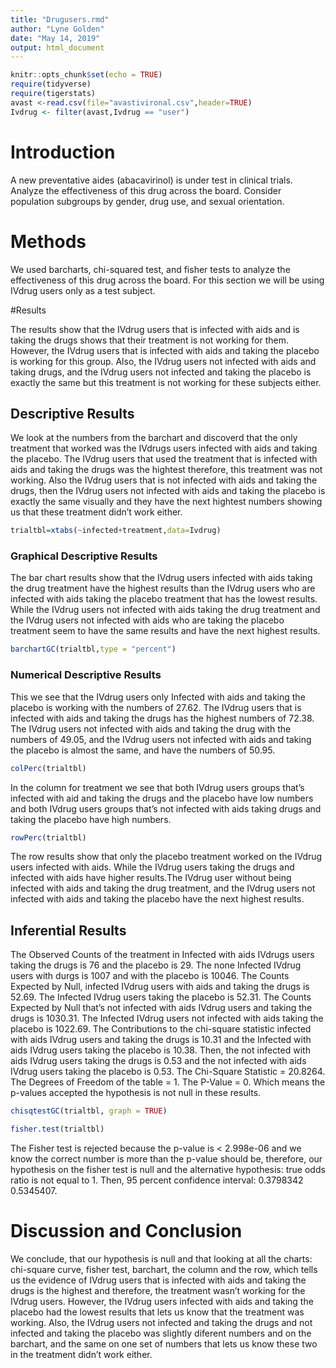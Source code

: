 ---
title: "Drugusers.rmd"
author: "Lyne Golden"
date: "May 14, 2019"
output: html_document
---

```{r setup, include=FALSE}
knitr::opts_chunk$set(echo = TRUE)
require(tidyverse)
require(tigerstats)
avast <-read.csv(file="avastivironal.csv",header=TRUE)
Ivdrug <- filter(avast,Ivdrug == "user")
```

# Introduction

A new  preventative aides (abacavirinol) is under test in clinical trials. Analyze the effectiveness of this drug across the board. Consider population subgroups by gender, drug use, and sexual orientation.

<!--In this section you explain what you are trying to show.  Where did the data come from?  What is the research or other question you are trying to answer?.  If you skimp in this section expect to be marked down in your grade. Paint a picture of the project a couple of paragraphs is expected!-->



# Methods

We used barcharts, chi-squared test, and fisher tests to analyze the effectiveness of this drug across the board. For this section we will be using IVdrug users only as a test subject.

<!--Decide on your methods:  use "variable analysis" or other appropriate descriptors.  Make sure to choose at least one graphical method and at least one numerical method. Discuss what data manipulations may be needed for example subsetting or other binning procedures and what sort of graphical displays and inferential tools will be used!-->


#Results

The results show that the IVdrug users that is infected with aids and is taking the drugs shows that their treatment is not working for them. However, the IVdrug users that is infected with aids and taking the placebo is working for this group. Also, the IVdrug users not infected with aids and taking drugs, and the IVdrug users not infected and taking the placebo is exactly the same but this treatment is not working for these subjects either.

<!--Divide this section into two sub-sections:  One for your descriptive  results and one for your inferential results.!-->

## Descriptive Results

We look at the numbers from the barchart and discoverd that the only treatment that worked was the IVdrugs users infected with aids and taking the placebo. The IVdrug users that used the treatment that is infected with aids and taking the drugs was the hightest therefore, this treatment was not working. Also the IVdrug users that is not infected with aids and taking the drugs, then the IVdrug users not infected with aids and taking the placebo is exactly the same visually and they have the next hightest numbers showing us that these treatment didn't work either.

```{r}
trialtbl=xtabs(~infected+treatment,data=Ivdrug)
```


### Graphical Descriptive Results

The bar chart results show that the IVdrug users infected with aids taking the drug treatment have the highest results than the IVdrug users who are infected with aids taking the placebo treatment that has the lowest results. While the IVdrug users not infected with aids taking the drug treatment and the IVdrug users not infected with aids who are taking the placebo treatment seem to have the same results and have the next highest results.

<!--Graphical results here.  Make sure to show your code.  Provide appropriate labels for axes, giving units if possible, and provide a good title for the graph, too.  Use the graphical results to describe the patterns if any that exist in the data as focused toward the research question. Bottom line is to explain the features of the graph that are relevant to conforming or departing to what is expected by your null hypothesis !-->

```{r}
barchartGC(trialtbl,type = "percent")
```

### Numerical Descriptive Results

This we see that the IVdrug users only Infected with aids and taking the placebo is working with the numbers of 27.62. The IVdrug users that is infected with aids and taking the drugs has the highest numbers of 72.38. The IVdrug users not infected with aids and taking the drug with the numbers of 49.05, and the IVdrug users not infected with aids and taking the placebo is almost the same, and have the numbers of 50.95.



<!--Numerical results go here. Use the numerical results to describe the patterns if any that exist in the data as focused toward the research question!-->

```{r}
colPerc(trialtbl)
```
In the column for treatment we see that both IVdrug users groups that's infected with aid and taking the drugs and the placebo have low numbers and both IVdrug users groups that's not infected with aids taking drugs and taking the placebo have high numbers. 


```{r}
rowPerc(trialtbl)
```

The row results show that only the placebo treatment worked on the IVdrug users infected with aids. While the IVdrug users taking the drugs and infected with aids have higher results.The IVdrug user without being infected with aids and taking the drug treatment, and the IVdrug users not infected with aids and taking the placebo have the next highest results.

## Inferential Results

The Observed Counts of the treatment in Infected with aids IVdrugs users taking the drugs is 76 and the placebo is 29. The none Infected IVdrug users with durgs is 1007 and with the placebo is 10046. The Counts Expected by Null, infected IVdrug users with aids and taking the drugs is 52.69. The Infected IVdrug users taking the placebo is 52.31. The Counts Expected by Null that's not infected with aids IVdrug users and taking the drugs is 1030.31. The Infected IVdrug users not infected with aids taking the placebo is 1022.69.  The Contributions to the chi-square statistic infected with aids IVdrug users and taking the drugs is 10.31 and the Infected with aids IVdrug users taking the placebo is 10.38. Then, the not infected with aids IVdrug users taking the drugs is 0.53 and the not infected with aids IVdrug users taking the placebo is 0.53. The Chi-Square Statistic = 20.8264. The Degrees of Freedom of the table = 1. The P-Value = 0. Which means the p-values accepted the hypothesis is not null in these results.


<!--State hypothesis clearly.  Make sure your discussion of the inferential test covers all the aspects that the test output produces, such as test statistic, p-value etc.  Make a decision about the null hypothesis, explain the assumptions on which the selected test/procedure was based, and why the chosen procedure satisfys the assumptions and is appropriate to answer the research question!-->

```{r}
chisqtestGC(trialtbl, graph = TRUE)
```

```{r}
fisher.test(trialtbl)
```

The Fisher test is rejected because the p-value is < 2.998e-06 and we know the correct number is more than the p-value should be, therefore, our hypothesis on the fisher test is null and the alternative hypothesis: true odds ratio is not equal to 1. Then, 95 percent confidence interval: 0.3798342 0.5345407.

# Discussion and Conclusion
  
We conclude, that our hypothesis is null and that looking at all the charts: chi-square curve, fisher test, barchart, the column and the row, which tells us the evidence of IVdrug users that is infected with aids and taking the drugs is the highest and therefore, the treatment wasn't working for the IVdrug users. However, the IVdrug users infected with aids and taking the placebo had the lowest results that lets us know that the treatment was working. Also, the IVdrug users not infected and taking the drugs and not infected and taking the placebo was slightly diferent numbers and on the barchart, and the same on one set of numbers that lets us know these two in the treatment didn't work either.  
  
<!--Discussion and conclusion here.  If you found a relationship be sure to consider whether the relationship occurs because one of the variavbles causes the other, or whether they perhasps are related for some other reason.  Watch the chapter 6 videos from the GeorgeTown videos collection.!-->
